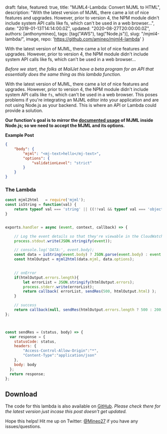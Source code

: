 
  draft: false,
  featured: true,
  title: "MJML4-Lambda: Convert MJML to HTML",
  description: "With the latest version of MJML, there came a lot of nice features and upgrades. However, prior to version 4, the NPM module didn't include system API calls like fs, which can't be used in a web browser...",
  date: "2019-01-13T14:14:00.0Z",
  updated: "2020-08-27T20:00:00.0Z",
  authors: [anthonymineo],
  tags: [tag("AWS"), tag("Node.js")],
  slug: "/mjml4-lambda/",
  image,
  repo: 'https://github.com/amineo/mjml4-lambda'
}



<!--excerpt-->

With the latest version of MJML, there came a lot of nice features and upgrades. However, prior to version 4, the NPM module didn't include system API calls like fs, which can't be used in a web browser...

<!--/excerpt-->


*Before we start, the folks at MailJet have a beta program for an API that essentially does the same thing as this lambda function.*

With the latest version of MJML, there came a lot of nice features and upgrades. However, prior to version 4, the NPM module didn't include system API calls like `fs`, which can't be used in a web browser. This poses problems if you're integrating an MJML editor into your application and are not using Node.js as your backend. This is where an API or Lambda could provide a solution.


**Our function's goal is to mirror the [documented usage](https://mjml.io/documentation/#inside-node-js) of MJML inside Node.js; so we need to accept the MJML and its options.**

**Example Post**

```json
{
    "body": {
        "mjml": "<mj-text>hello</mj-text>",
        "options": {
      		"validationLevel": "strict"
    	}
    }
}
```

### The Lambda

```js
const mjml2html   = require('mjml');
const isString = function(val) {
    return typeof val === 'string' || ((!!val && typeof val === 'object') && Object.prototype.toString.call(val) === '[object String]');
}


exports.handler = async (event, context, callback) => {

    // Log the event details so that they're viewable in the CloudWatch Logs
    process.stdout.write(JSON.stringify(event));

    // console.log('DATA:', event.body);
    const data = isString(event.body) ? JSON.parse(event.body) : event.body;
    const htmlOutput = mjml2html(data.mjml, data.options);
    

    // onError
    if(htmlOutput.errors.length){
        let errorList = JSON.stringify(htmlOutput.errors);
        process.stderr.write(errorList);
        return callback( errorList, sendRes(500, htmlOutput.html) );
    }

    // success 
    return callback(null, sendRes(htmlOutput.errors.length ? 500 : 200, htmlOutput.html) );
};



const sendRes = (status, body) => {
  var response = {
    statusCode: status,
    headers: {
        "Access-Control-Allow-Origin":"*",
        "Content-Type":"application/json"
    },    
    body: body
  };
  return response;
};

```

## Download
The code for this lambda is also available on [GitHub](https://github.com/amineo/mjml4-lambda). *Please check there for the latest version just incase this post doesn't get updated.*

Hope this helps! Hit me up on Twitter: [@Mineo27](https://twitter.com/Mineo27) if you have any issues/questions.
